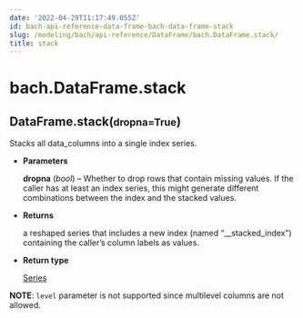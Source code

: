 ```yaml
---
date: '2022-04-29T11:17:49.055Z'
id: bach-api-reference-data-frame-bach-data-frame-stack
slug: /modeling/bach/api-reference/DataFrame/bach.DataFrame.stack/
title: stack
---
```


# bach.DataFrame.stack

<div class="method">
<h2 class="signature-class"><span class="additional-name">DataFrame.</span><span class="name">stack(</span><small class="parameter-list"><span class="parameter" id="dropna">dropna=True</span></small>)</h2>


<div class="content">

Stacks all data_columns into a single index series.


* **Parameters**

    **dropna** (*bool*) – Whether to drop rows that contain missing values. If the caller has
    at least an index series, this might generate different combinations between
    the index and the stacked values.



* **Returns**

    a reshaped series that includes a new index (named “__stacked_index”)
    containing the caller’s column labels as values.



* **Return type**

    [Series](/docs/modeling/bach/api-reference/Series/bach.Series/#bach.Series)


**NOTE**: `level` parameter is not supported since multilevel columns are not allowed.


</div>

</div>
